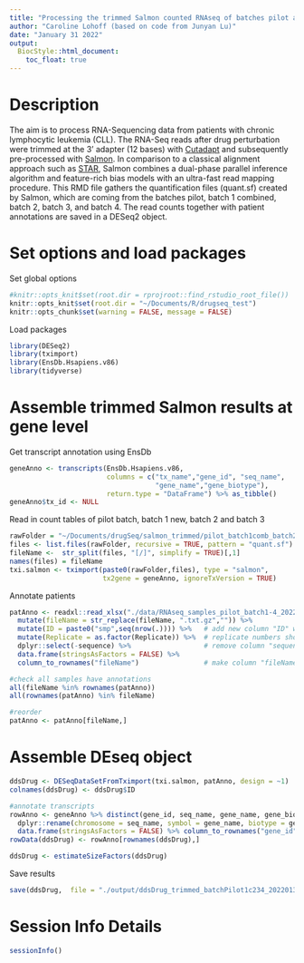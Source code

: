 ```yaml
---
title: "Processing the trimmed Salmon counted RNAseq of batches pilot and 1-4"
author: "Caroline Lohoff (based on code from Junyan Lu)"
date: "January 31 2022"
output:
  BiocStyle::html_document:
    toc_float: true
---
```


# Description
The aim is to process RNA-Sequencing data from patients with chronic lymphocytic leukemia (CLL). The RNA-Seq reads after drug perturbation were trimmed at the 3’ adapter (12 bases) with [Cutadapt](https://doi.org/10.14806/ej.17.1.200) and subsequently pre-processed with [Salmon](https://www.nature.com/articles/nmeth.4197). In comparison to a classical alignment approach such as [STAR](https://doi.org/10.1093/bioinformatics/bts635), Salmon combines a dual-phase parallel inference algorithm and feature-rich bias models with an ultra-fast read mapping procedure. This RMD file gathers the quantification files (quant.sf) created by Salmon, which are coming from the batches pilot, batch 1 combined, batch 2, batch 3, and batch 4. The read counts together with patient annotations are saved in a DESeq2 object. 

# Set options and load packages

Set global options
```r
#knitr::opts_knit$set(root.dir = rprojroot::find_rstudio_root_file())
knitr::opts_knit$set(root.dir = "~/Documents/R/drugseq_test")
knitr::opts_chunk$set(warning = FALSE, message = FALSE)
```

Load packages
```r
library(DESeq2)
library(tximport)
library(EnsDb.Hsapiens.v86)
library(tidyverse)
```

# Assemble trimmed Salmon results at gene level

Get transcript annotation using EnsDb
```r
geneAnno <- transcripts(EnsDb.Hsapiens.v86,
                        columns = c("tx_name","gene_id", "seq_name",
                                    "gene_name","gene_biotype"),
                        return.type = "DataFrame") %>% as_tibble()
geneAnno$tx_id <- NULL
```

Read in count tables of pilot batch, batch 1 new, batch 2 and batch 3
```r
rawFolder = "~/Documents/drugSeq/salmon_trimmed/pilot_batch1comb_batch2_batch3_batch4/"
files <- list.files(rawFolder, recursive = TRUE, pattern = "quant.sf")
fileName <-  str_split(files, "[/]", simplify = TRUE)[,1] 
names(files) = fileName
txi.salmon <- tximport(paste0(rawFolder,files), type = "salmon",
                       tx2gene = geneAnno, ignoreTxVersion = TRUE)
```

Annotate patients
```r
patAnno <- readxl::read_xlsx("./data/RNAseq_samples_pilot_batch1-4_20220128.xlsx") %>%
  mutate(fileName = str_replace(fileName, ".txt.gz","")) %>%
  mutate(ID = paste0("smp",seq(nrow(.)))) %>%   # add new column "ID" which contains "smp1" - "smpn"
  mutate(Replicate = as.factor(Replicate)) %>%  # replicate numbers should be factors
  dplyr::select(-sequence) %>%                  # remove column "sequence"
  data.frame(stringsAsFactors = FALSE) %>%
  column_to_rownames("fileName")                # make column "fileName" to rownames column

#check all samples have annotations
all(fileName %in% rownames(patAnno))  
all(rownames(patAnno) %in% fileName)  

#reorder 
patAnno <- patAnno[fileName,]
```


# Assemble DEseq object
```r
ddsDrug <- DESeqDataSetFromTximport(txi.salmon, patAnno, design = ~1)
colnames(ddsDrug) <- ddsDrug$ID

#annotate transcripts
rowAnno <- geneAnno %>% distinct(gene_id, seq_name, gene_name, gene_biotype) %>%
  dplyr::rename(chromosome = seq_name, symbol = gene_name, biotype = gene_biotype) %>%
  data.frame(stringsAsFactors = FALSE) %>% column_to_rownames("gene_id")
rowData(ddsDrug) <- rowAnno[rownames(ddsDrug),]

ddsDrug <- estimateSizeFactors(ddsDrug)
```

Save results
```r
save(ddsDrug,  file = "./output/ddsDrug_trimmed_batchPilot1c234_20220131.RData")
```

# Session Info Details
```r
sessionInfo()
```
